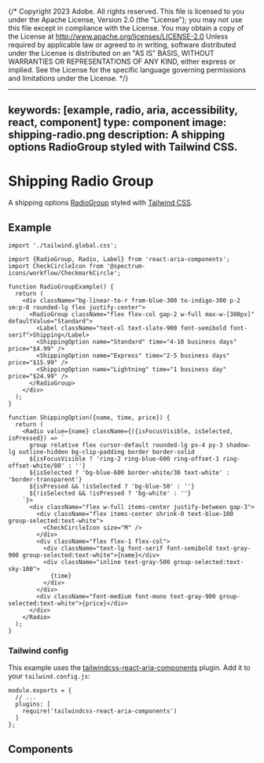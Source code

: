 {/* Copyright 2023 Adobe. All rights reserved.
This file is licensed to you under the Apache License, Version 2.0 (the "License");
you may not use this file except in compliance with the License. You may obtain a copy
of the License at http://www.apache.org/licenses/LICENSE-2.0
Unless required by applicable law or agreed to in writing, software distributed under
the License is distributed on an "AS IS" BASIS, WITHOUT WARRANTIES OR REPRESENTATIONS
OF ANY KIND, either express or implied. See the License for the specific language
governing permissions and limitations under the License. */}



---
keywords: [example, radio, aria, accessibility, react, component]
type: component
image: shipping-radio.png
description: A shipping options RadioGroup styled with Tailwind CSS.
---

# Shipping Radio Group

A shipping options [RadioGroup](../RadioGroup.html) styled with [Tailwind CSS](https://tailwindcss.com/).

## Example

```tsx import
import './tailwind.global.css';
```

```tsx example standalone
import {RadioGroup, Radio, Label} from 'react-aria-components';
import CheckCircleIcon from '@spectrum-icons/workflow/CheckmarkCircle';

function RadioGroupExample() {
  return (
    <div className="bg-linear-to-r from-blue-300 to-indigo-300 p-2 sm:p-8 rounded-lg flex justify-center">
      <RadioGroup className="flex flex-col gap-2 w-full max-w-[300px]" defaultValue="Standard">
        <Label className="text-xl text-slate-900 font-semibold font-serif">Shipping</Label>
        <ShippingOption name="Standard" time="4-10 business days" price="$4.99" />
        <ShippingOption name="Express" time="2-5 business days" price="$15.99" />
        <ShippingOption name="Lightning" time="1 business day" price="$24.99" />
      </RadioGroup>
    </div>
  );
}

function ShippingOption({name, time, price}) {
  return (
    <Radio value={name} className={({isFocusVisible, isSelected, isPressed}) => `
      group relative flex cursor-default rounded-lg px-4 py-3 shadow-lg outline-hidden bg-clip-padding border border-solid
      ${isFocusVisible ? 'ring-2 ring-blue-600 ring-offset-1 ring-offset-white/80' : ''}
      ${isSelected ? 'bg-blue-600 border-white/30 text-white' : 'border-transparent'}
      ${isPressed && !isSelected ? 'bg-blue-50' : ''}
      ${!isSelected && !isPressed ? 'bg-white' : ''}
    `}>
      <div className="flex w-full items-center justify-between gap-3">
        <div className="flex items-center shrink-0 text-blue-100 group-selected:text-white">
          <CheckCircleIcon size="M" />
        </div>
        <div className="flex flex-1 flex-col">
          <div className="text-lg font-serif font-semibold text-gray-900 group-selected:text-white">{name}</div>
          <div className="inline text-gray-500 group-selected:text-sky-100">
            {time}
          </div>
        </div>
        <div className="font-medium font-mono text-gray-900 group-selected:text-white">{price}</div>
      </div>
    </Radio>
  );
}
```

### Tailwind config

This example uses the [tailwindcss-react-aria-components](../styling.html#plugin) plugin. Add it to your `tailwind.config.js`:

```tsx
module.exports = {
  // ...
  plugins: [
    require('tailwindcss-react-aria-components')
  ]
};
```

## Components

<section className={styles.cardGroup} data-size="small">

<ExampleCard
  url="../RadioGroup.html"
  title="RadioGroup"
  description="A radio group allows a user to select a single item from a list of options.">
  <RadioGroup />
</ExampleCard>

</section>

